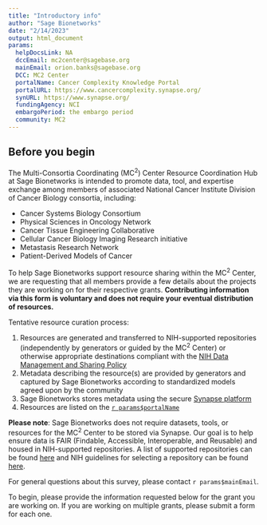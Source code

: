 ```yaml
---
title: "Introductory info"
author: "Sage Bionetworks"
date: "2/14/2023"
output: html_document
params:
  helpDocsLink: NA
  dccEmail: mc2center@sagebase.org
  mainEmail: orion.banks@sagebase.org
  DCC: MC2 Center
  portalName: Cancer Complexity Knowledge Portal
  portalURL: https://www.cancercomplexity.synapse.org/
  synURL: https://www.synapse.org/
  fundingAgency: NCI
  embargoPeriod: the embargo period
  community: MC2
---
```


## Before you begin 

The Multi-Consortia Coordinating (MC^2^) Center Resource Coordination Hub at Sage Bionetworks is intended to promote data, tool, and expertise exchange among members of associated National Cancer Institute Division of Cancer Biology consortia, including:

- Cancer Systems Biology Consortium
- Physical Sciences in Oncology Network
- Cancer Tissue Engineering Collaborative
- Cellular Cancer Biology Imaging Research initiative
- Metastasis Research Network
- Patient-Derived Models of Cancer

To help Sage Bionetworks support resource sharing within the MC^2^ Center, we are requesting that all members provide a few details about the projects they are working on for their respective grants. __Contributing information via this form is voluntary and does not require your eventual distribution of resources.__

Tentative resource curation process:

1. Resources are generated and transferred to NIH-supported repositories (independently by generators or guided by the MC^2^ Center) or otherwise appropriate destinations compliant with the [NIH Data Management and Sharing Policy](https://sharing.nih.gov/data-management-and-sharing-policy)
2. Metadata describing the resource(s) are provided by generators and captured by Sage Bionetworks according to standardized models agreed upon by the community
3. Sage Bionetworks stores metadata using the secure [Synapse platform](`r params$synURL`)
4. Resources are listed on the [`r params$portalName`](`r params$portalURL`)

**Please note**: Sage Bionetworks does not require datasets, tools, or resources for the MC^2^ Center to be stored via Synapse. Our goal is to help ensure data is FAIR (Findable, Accessible, Interoperable, and Reusable) and housed in NIH-supported repositories. A list of supported repositories can be found [here](https://sharing.nih.gov/data-management-and-sharing-policy/sharing-scientific-data/repositories-for-sharing-scientific-data) and NIH guidelines for selecting a repository can be found [here](https://sharing.nih.gov/data-management-and-sharing-policy/sharing-scientific-data/selecting-a-data-repository). 

For general questions about this survey, please contact `r params$mainEmail`. 

To begin, please provide the information requested below for the grant you are working on. If you are working on multiple grants, please submit a form for each one.